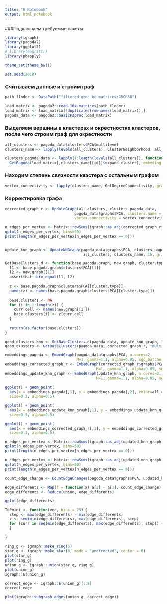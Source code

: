 ```yaml
---
title: "R Notebook"
output: html_notebook
---
```


###Подключаем требуемые пакеты

```r

library(igraph)
library(pagoda2)
library(ggplot2)
# library(magrittr)
library(pbapply)

theme_set(theme_bw())

set.seed(2018)

```

### Считываем данные и строим граф

```r

path_floder <- DataPath("filtered_gene_bc_matrices/GRCh38")

load_matrix <- pagoda2::read.10x.matrices(path_floder)
load_matrix <- load_matrix[!duplicated(rownames(load_matrix)),]
pagoda_data <- pagoda2::basicP2proc(load_matrix)

```

### Выделяем вершины в кластерах и окрестностях кластеров, после чего строим граф для окрестности

```r

all_clusters <- pagoda_data$clusters$PCA$multilevel
clusters_name <- lapply(levels(all_clusters), ClusterNeighborhood, all_clusters, pagoda_data)

clusters_pagoda_data <- lapply(1:length(levels(all_clusters)), function(id) 
  GetPagoda(load_matrix[,clusters_name[[id]]$expand_cluster], embeding.type = NULL))

```

### Находим степень связности кластера с остальным графом

```r

vertex_connectivity <- lapply(clusters_name, GetDegreeConnectivity, graph=pagoda_data$graphs$PCA)

```

### Корректировка графа 

```r

corrected_graph_r <- UpdateGraph(all_clusters, clusters_pagoda_data,
                               pagoda_data$graphs$PCA, clusters.name = clusters_name,
                               vertex.connectivity = vertex_connectivity, deleted = FALSE)

```
```r

n_edges_per_vertex <- Matrix::rowSums(igraph::as_adj(corrected_graph_r$graphs$PCA))
qplot(n_edges_per_vertex, bins=50)
print(length(n_edges_per_vertex[n_edges_per_vertex == 0]))

```

```r

```


```r

update_knn_graph <- UpdateNNGraph(pagoda_data$graphs$PCA, clusters_pagoda_data,
                                   all_clusters, clusters_name, 15, graph.type = 'knn')

```


```r

GetBaseClusters_d <- function(base.pagoda.graph, new.graph, cluster.type) {
  l1 <- base.pagoda.graph$clusters$PCA[[1]]
  l2 <- new.graph[[1]]
  assertthat::are_equal(l1, l2)
  
  z <- base.pagoda.graph$clusters$PCA[[cluster.type]]
  names(z) <- names(base.pagoda.graph$clusters$PCA[[cluster.type]])
  
  base.clusters <- NA
  for (i in 1:length(z)) {
    curr.cell <- names(new.graph[[i]])
    base.clusters[i] <- z[curr.cell]
  }
  
  return(as.factor(base.clusters))
}

good_clusters_knn <- GetBaseClusters_d(pagoda_data, update_knn_graph, "multilevel")
good_clusters <- GetBaseClusters(pagoda_data, corrected_graph_r, "multilevel")

embeddings_pagoda <- EmbedGraph(pagoda_data$graphs$PCA, n.cores=2,
                                M=1, gamma=1.1, alpha=0.05, sgd_batches=1e8)
embeddings_corrected_graph_r <- EmbedGraph(corrected_graph_r$graphs$PCA, n.cores=2,
                                         M=1, gamma=1.1, alpha=0.05, sgd_batches=1e8)
embeddings_update_knn_graph <- EmbedGraph(update_knn_graph, n.cores=2,
                                         M=1, gamma=1.1, alpha=0.05, sgd_batches=1e8)

ggplot() + geom_point(
  aes(x = embeddings_pagoda[,1], y = embeddings_pagoda[,2], color=all_clusters),
  size=0.3, alpha=0.5)

ggplot() + geom_point(
  aes(x = embeddings_update_knn_graph[,1], y = embeddings_update_knn_graph[,2], color=good_clusters_knn),
  size=0.3, alpha=0.5)

ggplot() + geom_point(
  aes(x = embeddings_corrected_graph_r[,1], y = embeddings_corrected_graph_r[,2], color=good_clusters),
  size=0.3, alpha=0.5)

```


```r

n_edges_per_vertex <- Matrix::rowSums(igraph::as_adj(updated_knn_graph))
qplot(n_edges_per_vertex, bins=50)
print(length(n_edges_per_vertex[n_edges_per_vertex == 0]))

n_edges_per_vertex <- Matrix::rowSums(igraph::as_adj(updated_mnn_graph))
qplot(n_edges_per_vertex, bins=50)
print(length(n_edges_per_vertex[n_edges_per_vertex == 0]))

```

```r

count_edge_change <- CountEdgeChanges(pagoda_data$graphs$PCA, updated_knn_graph)

```
```r

edge_differents <- Map(f = function(a) a[2] - a[1], count_edge_change)
edge_differents <- Reduce(union, edge_differents)

qplot(edge_differents)

ToPoint <- function(vec, bins = 25) {
  step <- max(edge_differents) - min(edge_differents)
  z <- seq(min(edge_differents), max(edge_differents), step)
  for (curr in seq(min(edge_differents), max(edge_differents), step)) {
  }
    
}

```

```r

ring_g <- igraph::make_ring(5)
star_g <- igraph::make_star(6, mode = "undirected", center = 6)
plot(star_g)
plot(ring_g)
union_g <- igraph::union(star_g, ring_g)
plot(union_g)
igraph::E(union_g)

correct_edge <- igraph::E(union_g)[1:8]
correct_edge

plot(igraph::subgraph.edges(union_g, correct_edge))

```
